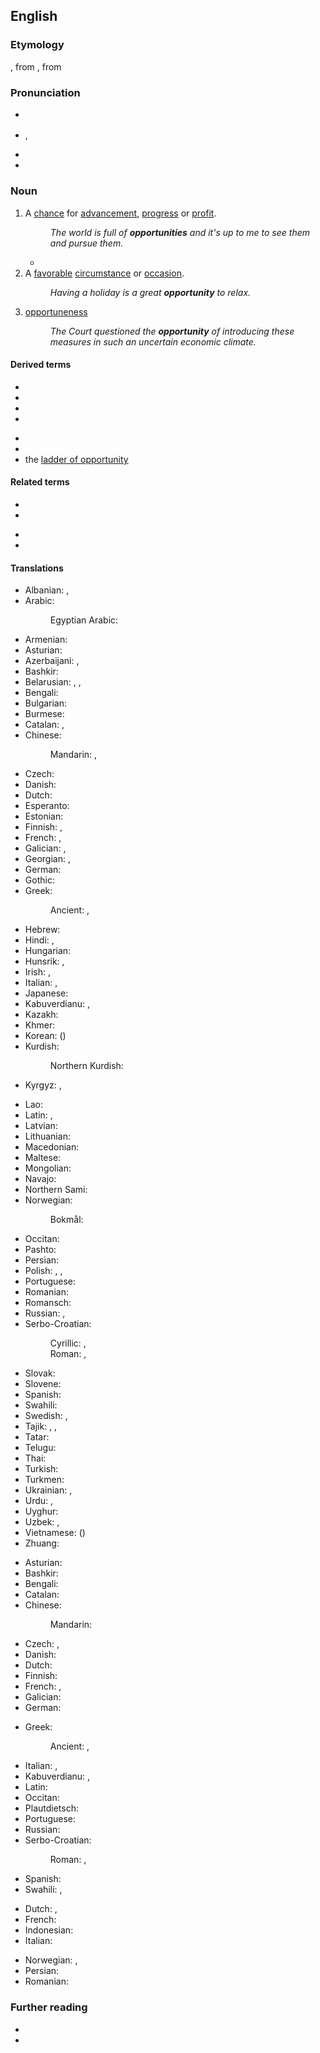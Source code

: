 ==English==
{{wikipedia}}

===Etymology===
{{suffix|en|opportune|ity}}, from {{etyl|frm|en}} {{m|frm|opportunité}}, from {{etyl|la|en}} {{m|la|opportunitas}}

===Pronunciation===
* {{a|RP}} {{IPA|en|/ˌɒp.əˈtjuː.nɪ.tɪ/|/ˌɒp.əˈt͡ʃuː.nɪ.ti/}}
* {{a|GA}} {{enPR|ä'pər-to͞oʹnə-tē}}, {{IPA|en|/ˌɑpɚˈtunəti/}}
* {{hyph|en|op|por|tu|ni|ty}}
* {{audio|en|en-us-opportunity.ogg|Audio (US)}}

===Noun===
{{en-noun|~}}

# A [[chance]] for [[advancement]], [[progress]] or [[profit]].
#:''The world is full of '''opportunities''' and it's up to me to see them and pursue them.''
#* {{quote-journal
|en
|date=October 23, 2011
|author=Becky Ashton
|title=QPR 1 - 0 Chelsea
|work=BBC Sport
|url=http://news.bbc.co.uk/sport2/hi/football/eng_prem/15325522.stm
|page=
|passage=Chelsea also struggled to keep possession as QPR harried and chased at every '''opportunity''', giving their opponents no time on the ball.}}
# A [[favorable]] [[circumstance]] or [[occasion]].
#: ''Having a holiday is a great '''opportunity''' to relax.''
# {{lb|en|nonstandard|Euro-English}} [[opportuneness]]
#: ''The Court questioned the '''opportunity''' of introducing these measures in such an uncertain economic climate.''

====Derived terms====
{{der-top}}
* {{l|en|business opportunity}}
* {{l|en|equal opportunity}}
* {{l|en|Land of Opportunity}}
* {{l|en|opportunity cost}}
{{der-mid}}
* {{l|en|photo opportunity}}
* {{l|en|when opportunity knocks}}
* the [[ladder of opportunity]]
{{der-bottom}}

====Related terms====
{{rel-top}}
* {{l|en|opportune}}
* {{l|en|opportunism}}
{{rel-mid}}
* {{l|en|opportunist}}
* {{l|en|opportunistic}}
{{rel-bottom}}

====Translations====
{{trans-top|chance for advancement, progress or profit}}
* Albanian: {{t+|sq|mundësi|f}}, {{t|sq|shans|m}}
* Arabic: {{t|ar|فُرْصَة|f}}
*: Egyptian Arabic: {{t|arz|فرصة|f|tr=furṣa}}
* Armenian: {{t+|hy|հնարավորություն}}
* Asturian: {{t|ast|oportunidá|f}}
* Azerbaijani: {{t+|az|imkan}}, {{t+|az|fürsət}}
* Bashkir: {{t|ba|форсат|sc=Cyrl}}
* Belarusian: {{t|be|магчы́масць|f|sc=Cyrl}}, {{t|be|шанс|m|sc=Cyrl}}, {{t|be|шанц|m|sc=Cyrl}}
* Bengali: {{t+|bn|মওকা}}
* Bulgarian: {{t+|bg|възмо́жност|f|sc=Cyrl}}
* Burmese: {{t+|my|အခွင့်အရေး}}
* Catalan: {{t+|ca|oportunitat|f}}, {{t+|ca|ocasió|f}}
* Chinese:
*: Mandarin: {{t+|cmn|機會}}, {{t+|cmn|机会|tr=jīhuì}}
* Czech: {{t+|cs|příležitost|f}}
* Danish: {{t+|da|mulighed|c}}
* Dutch: {{t+|nl|kans|f}}
* Esperanto: {{t|eo|okazo}}
* Estonian: {{t|et|võimalus}}
* Finnish: {{t+|fi|tilaisuus}}, {{t+|fi|mahdollisuus}}
* French: {{t+|fr|occasion|f}}, {{t+|fr|opportunité|f}}
* Galician: {{t+|gl|oportunidade|f}}, {{t+|gl|vagar|m}}
* Georgian: {{t|ka|შესაძლებლობა}}, {{t+|ka|შანსი}}
* German: {{t+|de|Gelegenheit|f}}
* Gothic: {{t|got|𐌻𐌴𐍅|n}}
* Greek: {{t+|el|ευκαιρία|f}}
*: Ancient: {{t|grc|εὐκαιρία|f}}, {{t|grc|καιρός|m}}
* Hebrew: {{t|he|הִזְדַּמְנוּת|f|tr=hizdamnut}}
* Hindi: {{t+|hi|अवसर|m}}, {{t|hi|मौक़ा|m}}
* Hungarian: {{t+|hu|alkalom}}
* Hunsrik: {{t|hrx|Gelechenheet|f}}, {{t|hrx|Gelechenheit|f}}
* Irish: {{t|ga|faill|f}}, {{t+|ga|deis|f}}
* Italian: {{t+|it|occasione|f}}, {{t+|it|opportunità}}
* Japanese: {{t+|ja|機会|tr=きかい, kikai}}
* Kabuverdianu: {{t|kea|txansa}}, {{t|kea|xanse}}
* Kazakh: {{t+|kk|мүмкіндік|sc=Cyrl}}
* Khmer: {{t+|km|ឱកាស}}
* Korean: {{t+|ko|기회}} ({{t+|ko|機會}})
* Kurdish:
*: Northern Kurdish: {{t+|kmr|firset}}
* Kyrgyz: {{t+|ky|мүмкүндүк}}, {{t+|ky|мүмкүнчүлүк}}
{{trans-mid}}
* Lao: {{t|lo|ໂອກາດ}}
* Latin: {{t|la|opportūnitās|f}}, {{t|la|ampla|f}}
* Latvian: {{t|lv|iespēja|f}}
* Lithuanian: {{t|lt|próga|f}}
* Macedonian: {{t|mk|можност|f|sc=Cyrl}}
* Maltese: {{t|mt|opportunità|f}}
* Mongolian: {{t+|mn|боломж}}
* Navajo: {{t|nv|ashja}}
* Northern Sami: {{t|se|vejolašvuohta}}
* Norwegian:
*: Bokmål: {{t+|nb|mulighet|m|f}}
* Occitan: {{t|oc|oportunitat|f}}
* Pashto: {{t+|ps|فرصت|m|tr=fersát}}
* Persian: {{t+|fa|فرصت|tr=forsat}}
* Polish: {{t+|pl|możliwość|f}}, {{t+|pl|okazja|f}}, {{t+|pl|sposobność|f}}
* Portuguese: {{t+|pt|oportunidade|f}}
* Romanian: {{t+|ro|oportunitate|f}}
* Romansch: {{t|rm|pussaivladad|f}} {{qualifier|Rumantsch Grischun}}
* Russian: {{t+|ru|возмо́жность|f}}, {{t+|ru|шанс|m}}
* Serbo-Croatian:
*: Cyrillic: {{t|sh|прилика|f}}, {{t|sh|пригода|f}}
*: Roman: {{t+|sh|prilika|f}}, {{t+|sh|prigoda|f}}
* Slovak: {{t|sk|príležitosť|f}}
* Slovene: {{t+|sl|priložnost|f}}
* Spanish: {{t+|es|oportunidad|f}}
* Swahili: {{t+|sw|fursa}}
* Swedish: {{t+|sv|tillfälle}}, {{t+|sv|möjlighet|c}}
* Tajik: {{t|tg|фурсат|sc=Cyrl}}, {{t+|tg|имконият}}, {{t|tg|имкон}}
* Tatar: {{t+|tt|форсат}}
* Telugu: {{t+|te|అవకాశం}}
* Thai: {{t+|th|โอกาส}}
* Turkish: {{t+|tr|fırsat}}
* Turkmen: {{t|tk|pursat}}
* Ukrainian: {{t|uk|можли́вість|f|sc=Cyrl}}, {{t|uk|шанс|m|sc=Cyrl}}
* Urdu: {{t|ur|فرصت|f|tr=fursat}}, {{t|ur|موقع|m|tr=mauqa'}}
* Uyghur: {{t|ug|پۇرسەت}}
* Uzbek: {{t+|uz|imkoniyat}}, {{t+|uz|fursat}}
* Vietnamese: {{t+|vi|cơ hội}} ({{t|vi|機會}})
* Zhuang: {{t|za|gihvei}}
{{trans-bottom}}

{{trans-top|favorable circumstance or occasion}}
* Asturian: {{t|ast|oportunidá|f}}
* Bashkir: {{t|ba|форсат|sc=Cyrl}}
* Bengali: {{t+|bn|মওকা}}
* Catalan: {{t+|ca|oportunitat|f}}
* Chinese:
*: Mandarin: {{t-needed|cmn}}
* Czech: {{t+|cs|příležitost|f}}, {{t+|cs|šance|f}}
* Danish: {{t+|da|mulighed|c}}
* Dutch: {{t+|nl|gelegenheid|f}}
* Finnish: {{t+|fi|tilaisuus}}
* French: {{t|fr|occasion favorable|f}}, {{t+|fr|opportunité|f}} {{qualifier|anglicism}}
* Galician: {{t+|gl|oportunidade|f}}
* German: {{t+|de|Gelegenheit|f}}
{{trans-mid}}
* Greek: {{t+|el|ευκαιρία|f}}
*: Ancient: {{t|grc|εὐκαιρία|f}}, {{t|grc|καιρός|m}}

* Italian: {{t+|it|opportunità|f}}, {{t+|it|occasione|f}}
* Kabuverdianu: {{t|kea|txansa}}, {{t|kea|xanse}}
* Latin: {{t|la|opportūnitās|f}}
* Occitan: {{t|oc|oportunitat|f}}
* Plautdietsch: {{t|pdt|Jeläajenheit|f}}
* Portuguese: {{t+|pt|oportunidade|f}}
* Russian: {{t|ru|[[удо́бный]] [[слу́чай]]|m}}
* Serbo-Croatian:
*: Roman: {{t+|sh|prilika|f}}, {{t+|sh|prigoda|f}}
* Spanish: {{t+|es|oportunidad|f}}
* Swahili: {{t+|sw|fursa}}, {{t+|sw|nafasi}}
{{trans-bottom}}

{{checktrans-top}}
* Dutch: {{t+check|nl|kans|f}}, {{t+check|nl|mogelijkheid|f}}
* French: {{t+check|fr|chance|f}}
* Indonesian: {{t+check|id|sempat|alt=kesempatan}} <!-- was "[[sempat|kesempatan]]" - assumed inflected form or vocalised spelling; please verify if linking is acceptable. see [[User:Kephir/gadgets/xte#Translation_fixing]] -->
* Italian: {{t+check|it|opportunità|f}}
{{trans-mid}}
* Norwegian: {{t+check|no|mulighet|f}}, {{t+check|no|sjanse|f}}
* Persian: {{t+check|fa|فرصت|tr=forsat}}
* Romanian: {{t+check|ro|oportunitate|f}}
{{trans-bottom}}

===Further reading===
* {{R:Webster 1913}}
* {{R:Century 1911}}